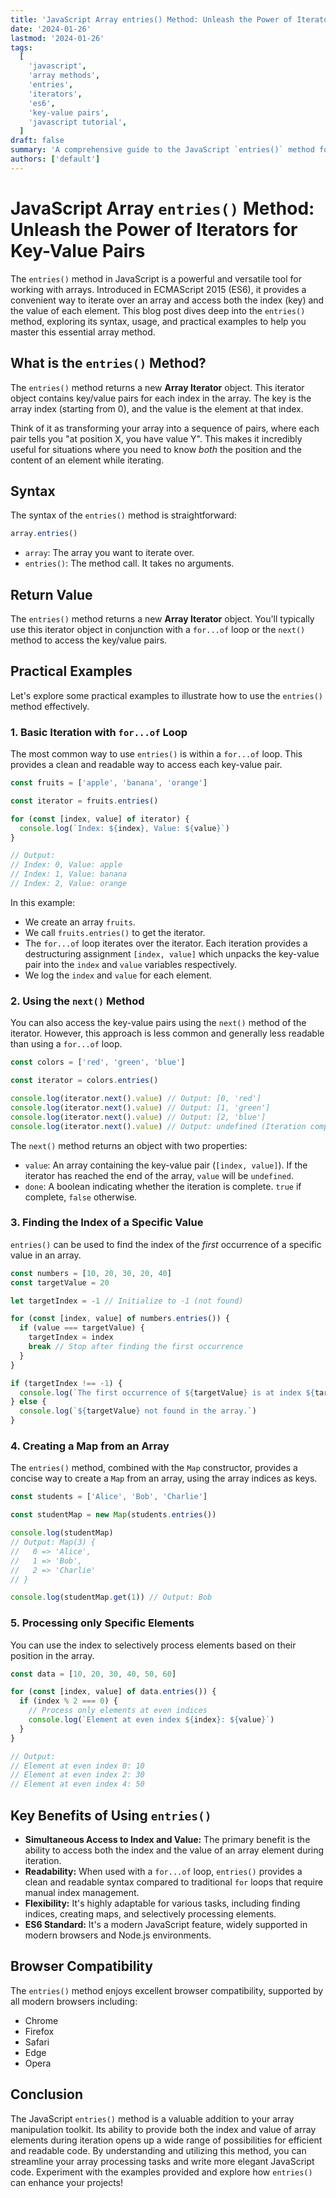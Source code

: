 ```yaml
---
title: 'JavaScript Array entries() Method: Unleash the Power of Iterators for Key-Value Pairs'
date: '2024-01-26'
lastmod: '2024-01-26'
tags:
  [
    'javascript',
    'array methods',
    'entries',
    'iterators',
    'es6',
    'key-value pairs',
    'javascript tutorial',
  ]
draft: false
summary: 'A comprehensive guide to the JavaScript `entries()` method for arrays, covering its syntax, usage, and practical examples. Learn how to efficiently iterate over arrays and access both the index (key) and value of each element simultaneously using iterators.'
authors: ['default']
---
```


# JavaScript Array `entries()` Method: Unleash the Power of Iterators for Key-Value Pairs

The `entries()` method in JavaScript is a powerful and versatile tool for working with arrays. Introduced in ECMAScript 2015 (ES6), it provides a convenient way to iterate over an array and access both the index (key) and the value of each element. This blog post dives deep into the `entries()` method, exploring its syntax, usage, and practical examples to help you master this essential array method.

## What is the `entries()` Method?

The `entries()` method returns a new **Array Iterator** object. This iterator object contains key/value pairs for each index in the array. The key is the array index (starting from 0), and the value is the element at that index.

Think of it as transforming your array into a sequence of pairs, where each pair tells you "at position X, you have value Y". This makes it incredibly useful for situations where you need to know _both_ the position and the content of an element while iterating.

## Syntax

The syntax of the `entries()` method is straightforward:

```javascript
array.entries()
```

- `array`: The array you want to iterate over.
- `entries()`: The method call. It takes no arguments.

## Return Value

The `entries()` method returns a new **Array Iterator** object. You'll typically use this iterator object in conjunction with a `for...of` loop or the `next()` method to access the key/value pairs.

## Practical Examples

Let's explore some practical examples to illustrate how to use the `entries()` method effectively.

### 1. Basic Iteration with `for...of` Loop

The most common way to use `entries()` is within a `for...of` loop. This provides a clean and readable way to access each key-value pair.

```javascript
const fruits = ['apple', 'banana', 'orange']

const iterator = fruits.entries()

for (const [index, value] of iterator) {
  console.log(`Index: ${index}, Value: ${value}`)
}

// Output:
// Index: 0, Value: apple
// Index: 1, Value: banana
// Index: 2, Value: orange
```

In this example:

- We create an array `fruits`.
- We call `fruits.entries()` to get the iterator.
- The `for...of` loop iterates over the iterator. Each iteration provides a destructuring assignment `[index, value]` which unpacks the key-value pair into the `index` and `value` variables respectively.
- We log the `index` and `value` for each element.

### 2. Using the `next()` Method

You can also access the key-value pairs using the `next()` method of the iterator. However, this approach is less common and generally less readable than using a `for...of` loop.

```javascript
const colors = ['red', 'green', 'blue']

const iterator = colors.entries()

console.log(iterator.next().value) // Output: [0, 'red']
console.log(iterator.next().value) // Output: [1, 'green']
console.log(iterator.next().value) // Output: [2, 'blue']
console.log(iterator.next().value) // Output: undefined (Iteration complete)
```

The `next()` method returns an object with two properties:

- `value`: An array containing the key-value pair (`[index, value]`). If the iterator has reached the end of the array, `value` will be `undefined`.
- `done`: A boolean indicating whether the iteration is complete. `true` if complete, `false` otherwise.

### 3. Finding the Index of a Specific Value

`entries()` can be used to find the index of the _first_ occurrence of a specific value in an array.

```javascript
const numbers = [10, 20, 30, 20, 40]
const targetValue = 20

let targetIndex = -1 // Initialize to -1 (not found)

for (const [index, value] of numbers.entries()) {
  if (value === targetValue) {
    targetIndex = index
    break // Stop after finding the first occurrence
  }
}

if (targetIndex !== -1) {
  console.log(`The first occurrence of ${targetValue} is at index ${targetIndex}`) // Output: The first occurrence of 20 is at index 1
} else {
  console.log(`${targetValue} not found in the array.`)
}
```

### 4. Creating a Map from an Array

The `entries()` method, combined with the `Map` constructor, provides a concise way to create a `Map` from an array, using the array indices as keys.

```javascript
const students = ['Alice', 'Bob', 'Charlie']

const studentMap = new Map(students.entries())

console.log(studentMap)
// Output: Map(3) {
//   0 => 'Alice',
//   1 => 'Bob',
//   2 => 'Charlie'
// }

console.log(studentMap.get(1)) // Output: Bob
```

### 5. Processing only Specific Elements

You can use the index to selectively process elements based on their position in the array.

```javascript
const data = [10, 20, 30, 40, 50, 60]

for (const [index, value] of data.entries()) {
  if (index % 2 === 0) {
    // Process only elements at even indices
    console.log(`Element at even index ${index}: ${value}`)
  }
}

// Output:
// Element at even index 0: 10
// Element at even index 2: 30
// Element at even index 4: 50
```

## Key Benefits of Using `entries()`

- **Simultaneous Access to Index and Value:** The primary benefit is the ability to access both the index and the value of an array element during iteration.
- **Readability:** When used with a `for...of` loop, `entries()` provides a clean and readable syntax compared to traditional `for` loops that require manual index management.
- **Flexibility:** It's highly adaptable for various tasks, including finding indices, creating maps, and selectively processing elements.
- **ES6 Standard:** It's a modern JavaScript feature, widely supported in modern browsers and Node.js environments.

## Browser Compatibility

The `entries()` method enjoys excellent browser compatibility, supported by all modern browsers including:

- Chrome
- Firefox
- Safari
- Edge
- Opera

## Conclusion

The JavaScript `entries()` method is a valuable addition to your array manipulation toolkit. Its ability to provide both the index and value of array elements during iteration opens up a wide range of possibilities for efficient and readable code. By understanding and utilizing this method, you can streamline your array processing tasks and write more elegant JavaScript code. Experiment with the examples provided and explore how `entries()` can enhance your projects!
